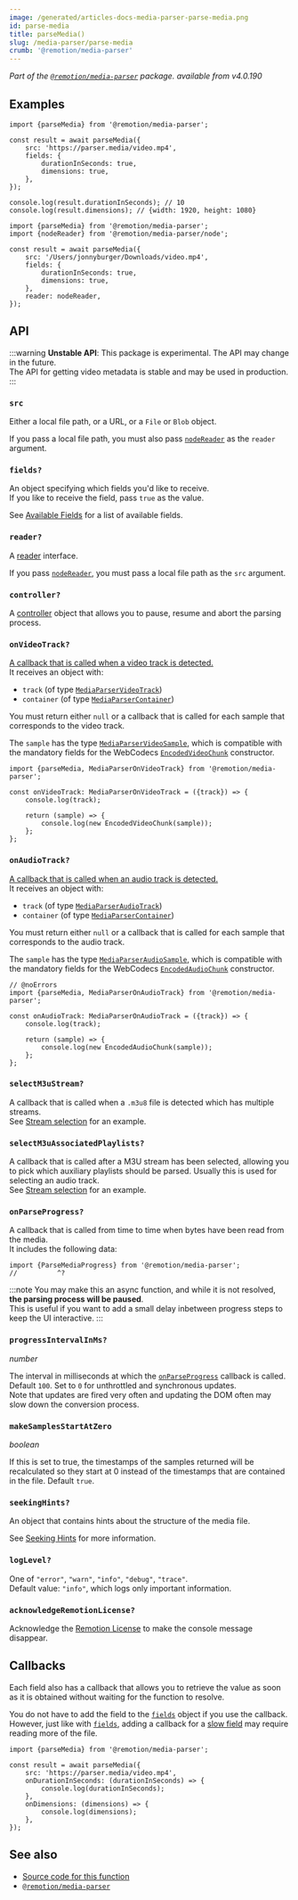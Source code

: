 ```yaml
---
image: /generated/articles-docs-media-parser-parse-media.png
id: parse-media
title: parseMedia()
slug: /media-parser/parse-media
crumb: '@remotion/media-parser'
---
```


_Part of the [`@remotion/media-parser`](/docs/media-parser) package._
_available from v4.0.190_

## Examples

```tsx twoslash title="Parsing a hosted video"
import {parseMedia} from '@remotion/media-parser';

const result = await parseMedia({
	src: 'https://parser.media/video.mp4',
	fields: {
		durationInSeconds: true,
		dimensions: true,
	},
});

console.log(result.durationInSeconds); // 10
console.log(result.dimensions); // {width: 1920, height: 1080}
```

```tsx twoslash title="Parsing a local file"
import {parseMedia} from '@remotion/media-parser';
import {nodeReader} from '@remotion/media-parser/node';

const result = await parseMedia({
	src: '/Users/jonnyburger/Downloads/video.mp4',
	fields: {
		durationInSeconds: true,
		dimensions: true,
	},
	reader: nodeReader,
});
```

## API

:::warning
**Unstable API**: This package is experimental. The API may change in the future.  
The API for getting video metadata is stable and may be used in production.
:::

### `src`

Either a local file path, or a URL, or a `File` or `Blob` object.

If you pass a local file path, you must also pass [`nodeReader`](/docs/media-parser/node-reader) as the `reader` argument.

### `fields?`

An object specifying which fields you'd like to receive.  
If you like to receive the field, pass `true` as the value.

See [Available Fields](/docs/media-parser/fields) for a list of available fields.

### `reader?`

A [reader](/docs/media-parser/readers) interface.

If you pass [`nodeReader`](/docs/media-parser/node-reader), you must pass a local file path as the `src` argument.

### `controller?`

A [controller](/docs/media-parser/media-parser-controller) object that allows you to pause, resume and abort the parsing process.

### `onVideoTrack?`

[A callback that is called when a video track is detected.](/docs/media-parser/samples)  
It receives an object with:

- `track` (of type [`MediaParserVideoTrack`](/docs/media-parser/types#mediaparservideotrack))
- `container` (of type [`MediaParserContainer`](/docs/media-parser/types#mediaparsercontainer))

You must return either `null` or a callback that is called for each sample that corresponds to the video track.

The `sample` has the type [`MediaParserVideoSample`](/docs/media-parser/types#mediaparservideosample), which is compatible with the mandatory fields for the WebCodecs [`EncodedVideoChunk`](https://developer.mozilla.org/en-US/docs/Web/API/EncodedVideoChunk) constructor.

```tsx twoslash title="Reading video frames"
import {parseMedia, MediaParserOnVideoTrack} from '@remotion/media-parser';

const onVideoTrack: MediaParserOnVideoTrack = ({track}) => {
	console.log(track);

	return (sample) => {
		console.log(new EncodedVideoChunk(sample));
	};
};
```

### `onAudioTrack?`

[A callback that is called when an audio track is detected.](/docs/media-parser/samples)  
It receives an object with:

- `track` (of type [`MediaParserAudioTrack`](/docs/media-parser/types#mediaparseraudiotrack))
- `container` (of type [`MediaParserContainer`](/docs/media-parser/types#mediaparsercontainer))

You must return either `null` or a callback that is called for each sample that corresponds to the audio track.

The `sample` has the type [`MediaParserAudioSample`](/docs/media-parser/types#mediaparseraudiosample), which is compatible with the mandatory fields for the WebCodecs [`EncodedAudioChunk`](https://developer.mozilla.org/en-US/docs/Web/API/EncodedAudioChunk) constructor.

```tsx twoslash title="Reading audio frames"
// @noErrors
import {parseMedia, MediaParserOnAudioTrack} from '@remotion/media-parser';

const onAudioTrack: MediaParserOnAudioTrack = ({track}) => {
	console.log(track);

	return (sample) => {
		console.log(new EncodedAudioChunk(sample));
	};
};
```

### `selectM3uStream?`

A callback that is called when a `.m3u8` file is detected which has multiple streams.  
See [Stream selection](/docs/media-parser/stream-selection) for an example.

### `selectM3uAssociatedPlaylists?`

A callback that is called after a M3U stream has been selected, allowing you to pick which auxiliary playlists should be parsed. Usually this is used for selecting an audio track.  
See [Stream selection](/docs/media-parser/stream-selection) for an example.

### `onParseProgress?`

A callback that is called from time to time when bytes have been read from the media.  
It includes the following data:

```tsx twoslash
import {ParseMediaProgress} from '@remotion/media-parser';
//          ^?
```

:::note
You may make this an async function, and while it is not resolved, **the parsing process will be paused**.  
This is useful if you want to add a small delay inbetween progress steps to keep the UI interactive.
:::

### `progressIntervalInMs?`

_number_

The interval in milliseconds at which the [`onParseProgress`](#onparseprogress) callback is called.  
Default `100`. Set to `0` for unthrottled and synchronous updates.  
Note that updates are fired very often and updating the DOM often may slow down the conversion process.

### `makeSamplesStartAtZero`

_boolean_

If this is set to true, the timestamps of the samples returned will be recalculated so they start at 0 instead of the timestamps that are contained in the file. Default `true`.

### `seekingHints?`

An object that contains hints about the structure of the media file.

See [Seeking Hints](/docs/media-parser/seeking-hints) for more information.

### `logLevel?`

One of `"error"`, `"warn"`, `"info"`, `"debug"`, `"trace"`.  
Default value: `"info"`, which logs only important information.

### `acknowledgeRemotionLicense?`

Acknowledge the [Remotion License](https://remotion.dev/license) to make the console message disappear.

## Callbacks

Each field also has a callback that allows you to retrieve the value as soon as it is obtained without waiting for the function to resolve.

You do not have to add the field to the [`fields`](#fields) object if you use the callback.  
However, just like with [`fields`](#fields), adding a callback for a [slow field](/docs/media-parser/fast-and-slow) may require reading more of the file.

```tsx twoslash title="Using a callback"
import {parseMedia} from '@remotion/media-parser';

const result = await parseMedia({
	src: 'https://parser.media/video.mp4',
	onDurationInSeconds: (durationInSeconds) => {
		console.log(durationInSeconds);
	},
	onDimensions: (dimensions) => {
		console.log(dimensions);
	},
});
```

## See also

- [Source code for this function](https://github.com/remotion-dev/remotion/blob/main/packages/media-parser/src/parse-media.ts)
- [`@remotion/media-parser`](/docs/media-parser)
